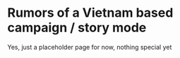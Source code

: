 # Rumors of a Vietnam based campaign / story mode

Yes, just a placeholder page for now, nothing special yet